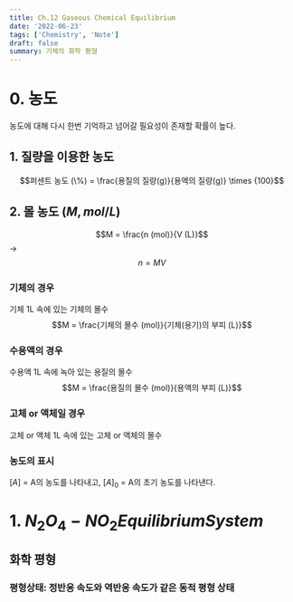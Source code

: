 ```yaml
---
title: Ch.12 Gaseous Chemical Equilibrium
date: '2022-06-23'
tags: ['Chemistry', 'Note']
draft: false
summary: 기체의 화학 평형
---
```


# 0. 농도
농도에 대해 다시 한번 기억하고 넘어갈 필요성이 존재할 확률이 높다.
 
## 1. 질량을 이용한 농도
$$퍼센트 농도 (\%) = \frac{용질의 질량(g)}{용액의 질량(g)} \times {100}$$

## 2. 몰 농도 ($M, mol/L$)
$$M = \frac{n (mol)}{V (L)}$$ -> $$n = MV$$

### 기체의 경우
기체 1L 속에 있는 기체의 몰수  
$$M = \frac{기체의 몰수 (mol)}{기체(용기)의 부피 (L)}$$
### 수용액의 경우
수용액 1L 속에 녹아 있는 용질의 몰수  
$$M = \frac{용질의 몰수 (mol)}{용액의 부피 (L)}$$
### 고체 or 액체일 경우
고체 or 액체 1L 속에 있는 고체 or 액체의 몰수  
### 농도의 표시
$[A]$ = A의 농도를 나타내고, $[A]_0$ = A의 초기 농도를 나타낸다.  

# 1. $N_2O_4-NO_2 Equilibrium System$
## 화학 평형
### 평형상태: **정반응** 속도와 **역반응** 속도가 같은 동적 평형 상태

